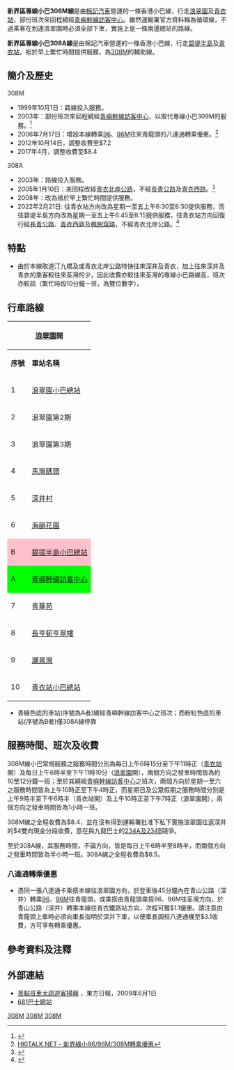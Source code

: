 {{公共汽車路線基礎資訊
|路線名稱=新界區專線小巴308M線
|代表圖像=NTMinibus308M VC780.jpg
|圖像說明=
|經營者=棉記汽車
|路線用車=[[豐田Coaster|豐田Coaster]]
|起點站=[[浪翠園|浪翠園]]
|途經地點=[[深井|深井]]、[[汀九橋|汀九橋]]、[[青衣西路|青衣西路]]、[[楓樹窩路|楓樹窩路]]、[[長安邨|長安邨]]
|終點站=[[青衣站|青衣站]]
|路線性質=
|全程行駛里程=
|全程行車時間=
|起點站服務時間=06:30-23:10
|終點站服務時間=06:30-23:10
|班次頻率=10-12分鐘一班
|特別班次=
|全程收費=$9
|分段收費站點=
|服務時間以外替代路線=
|主要競爭交通=
|備註=
|走線圖=NTMinibus308M RtMap.png
|走線圖說明=
}}
{{公共汽車路線基礎資訊
|路線名稱=新界區專線小巴308A線
|代表圖像=NT minibus 308A.JPG
|圖像說明=
|經營者=棉記運輸有限公司
|路線用車=[[豐田Coaster|豐田Coaster]]
|起站=[[碧堤半島|碧堤半島]]
|主要途經地點=[[汀九橋|汀九橋]]、[[青衣西路|青衣西路]]、[[楓樹窩路|楓樹窩路]]、[[長安邨|長安邨]]
|訖站=[[青衣站|青衣站]]
|路線性質=晨早限定
|全程行駛里程=8.9公里
|全程行車時間=
|起站服務時間=06:30-08:30
|訖站服務時間=06:45-08:15
|班次頻率=30分鐘一班
|特別班次=
|全程收費=$9
|分段收費站點=
|服務時間以外替代路線=[[新界區專線小巴308M線|新界區專線小巴308M線]]
|主要競爭交通=
|備註=
|走線圖=
|走線圖說明=
}}

'''新界區專線小巴308M線'''是由[[棉記汽車|棉記汽車]]營運的一條香港小巴線，行走[[浪翠園|浪翠園]]及[[青衣站|青衣站]]，部份班次來回程繞經[[青嶼幹線訪客中心|青嶼幹線訪客中心]]。雖然運輸署官方資料稱為循環線，不過乘客在到達浪翠園時必須全部下車，實施上是一條兩邊總站的路線。

'''新界區專線小巴308A線'''是由棉記汽車營運的一條香港小巴線，行走[[碧堤半島|碧堤半島]]及[[青衣站|青衣站]]，袛於早上繁忙時間提供服務，為[[新界區專線小巴308M線|308M]]的輔助線。

==簡介及歷史==
;308M
*1999年10月1日：路線投入服務。
*2003年：部份班次來回程繞經[[青嶼幹線訪客中心|青嶼幹線訪客中心]]，以取代專線小巴309M的服務。<ref>{{Cite web |url=http://www.681busterminal.com/version2/index.php?fi=a201&id=399 |title=681巴士總站 |access-date=2010-06-17 |archive-date=2020-08-25 |archive-url=https://web.archive.org/web/20200825174750/http://www.681busterminal.com/version2/index.php?fi=a201&id=399 |dead-url=no }}</ref>
*2006年7月17日：增設本線轉乘[[新界區專線小巴96線|96]]、[[新界區專線小巴96M線|96M]]往來青龍頭的八達通轉乘優惠。<ref>[http://www.hkitalk.net/HKiTalk2/viewthread.php?tid=119695&extra=&page=1 HKITALK.NET - 新界綠小96/96M/308M轉乘優惠]</ref>
*2012年10月14日，調整收費至$7.2
*2017年4月，調整收費至$8.4
;308A
*2003年：路線投入服務。
*2005年1月10日：來回程改經[[青衣北岸公路|青衣北岸公路]]，不經[[長青公路|長青公路]]及[[青衣西路|青衣西路]]。<ref>{{Cite web |url=http://www.681busterminal.com/version2/index.php?fi=a201&id=398 |title=681巴士總站 |access-date=2018-06-30 |archive-date=2020-08-25 |archive-url=https://web.archive.org/web/20200825174823/http://www.681busterminal.com/version2/index.php?fi=a201&id=398 |dead-url=no }}</ref>
*2008年：改為袛於早上繁忙時間提供服務。
*2022年2月21日: 往青衣站方向改為星期一至五上午6:30至8:30提供服務，而往碧堤半島方向改為星期一至五上午6:45至8:15提供服務，往青衣站方向回復行經[[長青公路|長青公路]]、[[青衣西路|青衣西路]]及[[楓樹窩路|楓樹窩路]]，不經青衣北岸公路。<ref>{{Cite web|title=新界專線小巴第308A號線服務調整|url=https://www.td.gov.hk/tc/traffic_notices/index_id_65503.html|access-date=2022-03-12|archive-date=2022-06-27|archive-url=https://web.archive.org/web/20220627043915/https://www.td.gov.hk/tc/traffic_notices/index_id_65503.html}}</ref>
==特點==
*由於本線取道汀九橋及或青衣北岸公路特快往來深井及青衣，加上往來深井及青衣的乘客較往來荃灣的少，因此收費亦較往來荃灣的專線小巴路線高，班次亦較疏（繁忙時段10分鐘一班，為雙位數字）。

==行車路線==
{|class="wikitable" style="text-align: center"
|+
! colspan="3" |[[浪翠園|浪翠園]]開|| colspan="3" |[[青衣站|青衣站]]開
|-
!'''序號'''!!'''車站名稱'''!!'''位置'''||'''序號'''||'''車站名稱'''||'''位置'''
|-
|1|| colspan="2" |[[浪翠園巴士總站|浪翠園小巴總站]]||1|| colspan="2" |青衣站小巴總站
|-
|2||浪翠園第2期|| rowspan="2" |浪翠園通道||2||[[長安邨|長安邨安湄樓]]||青敬路
|-
|3||浪翠園第3期||3||長亨邨亨翠樓|| rowspan="2" |青衣西路
|-
|4||[[馬灣碼頭_(深井)|馬灣碼頭]]|| rowspan="3" |[[青山公路|青山公路深井段]]||4||青華苑
|-
|5||[[深井村_(香港)|深井村]]||style="background:lime"|A||style="background:lime"|[[青嶼幹線訪客中心|青嶼幹線訪客中心]]||style="background:lime"|青衣西北交匯處
|-
|6||[[海韻花園|海韻花園]]||style="background:pink"|B||style="background:pink" colspan="2" |碧提半島小巴總站
|-
|style="background:pink"|B||style="background:pink" colspan="2" |[[碧提半島公共運輸交匯處|碧提半島小巴總站]]||5||[[碧堤半島|碧堤半島]]||rowspan="3" |[[青山公路|青山公路深井段]]
|-
|style="background:lime"|A||style="background:lime"|[[青嶼幹線訪客中心|青嶼幹線訪客中心]]||style="background:lime"|[[青衣西北交匯處|青衣西北交匯處]]||6||深井村
|-
|7||[[青華苑|青華苑]]|| rowspan="2" |[[青衣西路|青衣西路]]||7||馬灣碼頭
|-
|8||[[長亨邨|長亨邨亨翠樓]]||8||浪翠園第3期|| rowspan="2" |浪翠園通道
|-
|9||[[灝景灣|灝景灣]]||[[青敬路|青敬路]]||9||浪翠園第2期
|-
|10|| colspan="2" |[[青衣站公共運輸交匯處|青衣站小巴總站]]||10|| colspan="2" |浪翠園小巴總站
|}
*青綠色底的車站(序號為A者)繞經青嶼幹線訪客中心之班次；而粉紅色底的車站(序號為B者)僅308A線停靠

==服務時間、班次及收費==
308M線小巴常規服務之服務時間分別為每日上午6時15分至下午11時正（[[青衣站公共運輸交匯處|青衣站]]開）及每日上午6時半至下午11時10分（[[浪翠園巴士總站|浪翠園]]開），兩個方向之發車時間皆為約10至12分鐘一班；至於其繞經[[青嶼幹線訪客中心|青嶼幹線訪客中心]]之班次，兩個方向於星期一至六之服務時間皆為上午10時正至下午4時正，而星期日及公眾假期之服務時間分別是上午9時半至下午6時半（青衣站開）及上午10時正至下午7時正（浪翠園開），兩個方向之發車時間皆為1小時一班。

308M線之全程收費為$8.4，並在沒有得到運輸署批准下私下實施浪翠園往返深井的$4雙向現金分段收費，意在與九龍巴士的[[九龍巴士234A、234B線|234A及234B]]競爭。

至於308A線，其服務時間，不論方向，皆是每日上午6時半至8時半，而兩個方向之發車時間皆為半小時一班。308A線之全程收費為$6.5。

===八達通轉乘優惠===
*憑同一張八達通卡乘搭本線往浪翠園方向，於登車後45分鐘內在青山公路（深井）轉乘[[新界區專線小巴96線|96]]、[[新界區專線小巴96M線|96M]]往青龍頭，或乘搭由青龍頭乘搭96、96M往荃灣方向，於青山公路（深井）轉乘本線往青衣鐵路站方向，次程可獲$1.1優惠。請注意由青龍頭上車時必須向車長指明於深井下車，以便車長調校八達通機至$3.1收費，方可享有轉乘優惠。

==參考資料及注釋==
{{Reflist}}

==外部連結==
*[http://orientaldaily.on.cc/cnt/news/20090601/00196_002.html 景點班車太疏遊客掃興] {{Wayback|url=http://orientaldaily.on.cc/cnt/news/20090601/00196_002.html |date=20200825180047 }}，東方日報，2009年6月1日
*[http://www.681busterminal.com/version2/index.php?fi=a201&id=399 681巴士總站] {{Wayback|url=http://www.681busterminal.com/version2/index.php?fi=a201&id=399 |date=20200825174750 }}
{{棉記汽車}}
{{荃灣區小巴路線列表}}
{{葵青區小巴路線列表}}

[[Category:新界區小巴路線|308M]]
[[Category:荃灣區小巴路線|308M]]
[[Category:葵青區小巴路線|308M]]